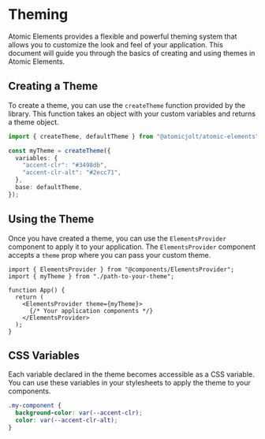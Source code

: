 # Theming

Atomic Elements provides a flexible and powerful theming system that allows you to customize the look and feel of your application. This document will guide you through the basics of creating and using themes in Atomic Elements.

## Creating a Theme

To create a theme, you can use the `createTheme` function provided by the library. This function takes an object with your custom variables and returns a theme object.

```typescript
import { createTheme, defaultTheme } from "@atomicjolt/atomic-elements";

const myTheme = createTheme({
  variables: {
    "accent-clr": "#3498db",
    "accent-clr-alt": "#2ecc71",
  },
  base: defaultTheme,
});
```

## Using the Theme

Once you have created a theme, you can use the `ElementsProvider` component to apply it to your application. The `ElementsProvider` component accepts a `theme` prop where you can pass your custom theme.

```tsx
import { ElementsProvider } from "@components/ElementsProvider";
import { myTheme } from "./path-to-your-theme";

function App() {
  return (
    <ElementsProvider theme={myTheme}>
      {/* Your application components */}
    </ElementsProvider>
  );
}
```

## CSS Variables

Each variable declared in the theme becomes accessible as a CSS variable. You can use these variables in your stylesheets to apply the theme to your components.

```css
.my-component {
  background-color: var(--accent-clr);
  color: var(--accent-clr-alt);
}
```
